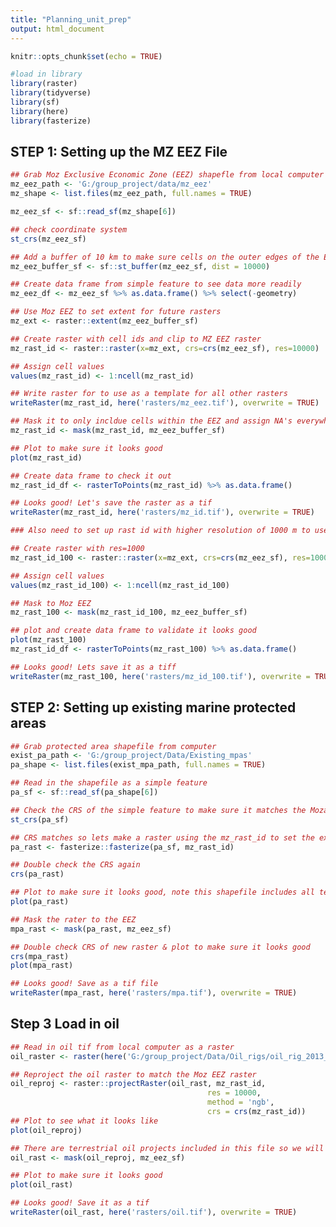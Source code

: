 ```yaml
---
title: "Planning_unit_prep"
output: html_document
---
```


```r
knitr::opts_chunk$set(echo = TRUE)

#load in library
library(raster)
library(tidyverse)
library(sf)
library(here)
library(fasterize)
```

## STEP 1: Setting up the MZ EEZ File 
```r
## Grab Moz Exclusive Economic Zone (EEZ) shapefle from local computer
mz_eez_path <- 'G:/group_project/data/mz_eez'
mz_shape <- list.files(mz_eez_path, full.names = TRUE) 

mz_eez_sf <- sf::read_sf(mz_shape[6]) 

## check coordinate system
st_crs(mz_eez_sf)

## Add a buffer of 10 km to make sure cells on the outer edges of the EEZ are  included
mz_eez_buffer_sf <- sf::st_buffer(mz_eez_sf, dist = 10000)

## Create data frame from simple feature to see data more readily
mz_eez_df <- mz_eez_sf %>% as.data.frame() %>% select(-geometry)

## Use Moz EEZ to set extent for future rasters
mz_ext <- raster::extent(mz_eez_buffer_sf)
```


```r
## Create raster with cell ids and clip to MZ EEZ raster
mz_rast_id <- raster::raster(x=mz_ext, crs=crs(mz_eez_sf), res=10000) 

## Assign cell values
values(mz_rast_id) <- 1:ncell(mz_rast_id)

## Write raster for to use as a template for all other rasters
writeRaster(mz_rast_id, here('rasters/mz_eez.tif'), overwrite = TRUE)

## Mask it to only incldue cells within the EEZ and assign NA's everywhere else
mz_rast_id <- mask(mz_rast_id, mz_eez_buffer_sf)

## Plot to make sure it looks good
plot(mz_rast_id)

## Create data frame to check it out
mz_rast_id_df <- rasterToPoints(mz_rast_id) %>% as.data.frame()

## Looks good! Let's save the raster as a tif
writeRaster(mz_rast_id, here('rasters/mz_id.tif'), overwrite = TRUE)
```


```r
### Also need to set up rast id with higher resolution of 1000 m to use when we raterize some of our conservation feature layers that are at a finer resolution like coral and mangroves

## Create raster with res=1000
mz_rast_id_100 <- raster::raster(x=mz_ext, crs=crs(mz_eez_sf), res=1000) 

## Assign cell values
values(mz_rast_id_100) <- 1:ncell(mz_rast_id_100)

## Mask to Moz EEZ
mz_rast_100 <- mask(mz_rast_id_100, mz_eez_buffer_sf)

## plot and create data frame to validate it looks good
plot(mz_rast_100)
mz_rast_id_df <- rasterToPoints(mz_rast_100) %>% as.data.frame()

## Looks good! Lets save it as a tiff 
writeRaster(mz_rast_100, here('rasters/mz_id_100.tif'), overwrite = TRUE)
```


## STEP 2: Setting up existing marine protected areas
```r
## Grab protected area shapefile from computer
exist_pa_path <- 'G:/group_project/Data/Existing_mpas'
pa_shape <- list.files(exist_mpa_path, full.names = TRUE)

## Read in the shapefile as a simple feature
pa_sf <- sf::read_sf(pa_shape[6]) 

## Check the CRS of the simple feature to make sure it matches the Mozambique Raster 
st_crs(pa_sf)

## CRS matches so lets make a raster using the mz_rast_id to set the extent
pa_rast <- fasterize::fasterize(pa_sf, mz_rast_id)

## Double check the CRS again 
crs(pa_rast)

## Plot to make sure it looks good, note this shapefile includes all terrestrial protected areas as well so we need to clip it to just include those in the water (the EEZ)
plot(pa_rast)

## Mask the rater to the EEZ 
mpa_rast <- mask(pa_rast, mz_eez_sf) 

## Double check CRS of new raster & plot to make sure it looks good
crs(mpa_rast)
plot(mpa_rast)

## Looks good! Save as a tif file
writeRaster(mpa_rast, here('rasters/mpa.tif'), overwrite = TRUE)


```


## Step 3 Load in oil
```r
## Read in oil tif from local computer as a raster
oil_raster <- raster(here('G:/group_project/Data/Oil_rigs/oil_rig_2013_halpern_et_al_2015_clipped.tif'))

## Reproject the oil raster to match the Moz EEZ raster
oil_reproj <- raster::projectRaster(oil_rast, mz_rast_id, 
                                            res = 10000,
                                            method = 'ngb',
                                            crs = crs(mz_rast_id))
## Plot to see what it looks like
plot(oil_reproj)

## There are terrestrial oil projects included in this file so we will need to again maks it to the MZ EEZ
oil_rast <- mask(oil_reproj, mz_eez_sf) 

## Plot to make sure it looks good
plot(oil_rast)

## Looks good! Save it as a tif
writeRaster(oil_rast, here('rasters/oil.tif'), overwrite = TRUE)
```

